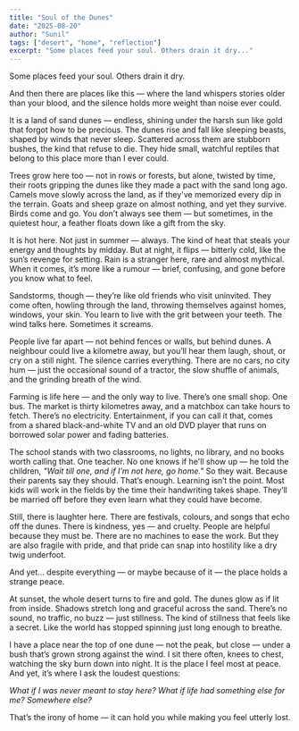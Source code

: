 ```yaml
---
title: "Soul of the Dunes"
date: "2025-08-20"
author: "Sunil"
tags: ["desert", "home", "reflection"]
excerpt: "Some places feed your soul. Others drain it dry..."
---
```


Some places feed your soul. Others drain it dry.

And then there are places like this — where the land whispers stories older than your blood, and the silence holds more weight than noise ever could.

It is a land of sand dunes — endless, shining under the harsh sun like gold that forgot how to be precious. The dunes rise and fall like sleeping beasts, shaped by winds that never sleep. Scattered across them are stubborn bushes, the kind that refuse to die. They hide small, watchful reptiles that belong to this place more than I ever could.

Trees grow here too — not in rows or forests, but alone, twisted by time, their roots gripping the dunes like they made a pact with the sand long ago. Camels move slowly across the land, as if they've memorized every dip in the terrain. Goats and sheep graze on almost nothing, and yet they survive. Birds come and go. You don’t always see them — but sometimes, in the quietest hour, a feather floats down like a gift from the sky.

It is hot here. Not just in summer — always. The kind of heat that steals your energy and thoughts by midday. But at night, it flips — bitterly cold, like the sun’s revenge for setting. Rain is a stranger here, rare and almost mythical. When it comes, it’s more like a rumour — brief, confusing, and gone before you know what to feel.

Sandstorms, though — they’re like old friends who visit uninvited. They come often, howling through the land, throwing themselves against homes, windows, your skin. You learn to live with the grit between your teeth. The wind talks here. Sometimes it screams.

People live far apart — not behind fences or walls, but behind dunes. A neighbour could live a kilometre away, but you’ll hear them laugh, shout, or cry on a still night. The silence carries everything. There are no cars, no city hum — just the occasional sound of a tractor, the slow shuffle of animals, and the grinding breath of the wind.

Farming is life here — and the only way to live. There’s one small shop. One bus. The market is thirty kilometres away, and a matchbox can take hours to fetch. There’s no electricity. Entertainment, if you can call it that, comes from a shared black-and-white TV and an old DVD player that runs on borrowed solar power and fading batteries.

The school stands with two classrooms, no lights, no library, and no books worth calling that. One teacher. No one knows if he'll show up — he told the children, _"Wait till one, and if I’m not here, go home."_ So they wait. Because their parents say they should. That’s enough. Learning isn’t the point. Most kids will work in the fields by the time their handwriting takes shape. They’ll be married off before they even learn what they could have become.

Still, there is laughter here. There are festivals, colours, and songs that echo off the dunes. There is kindness, yes — and cruelty. People are helpful because they must be. There are no machines to ease the work. But they are also fragile with pride, and that pride can snap into hostility like a dry twig underfoot.

And yet... despite everything — or maybe because of it — the place holds a strange peace.

At sunset, the whole desert turns to fire and gold. The dunes glow as if lit from inside. Shadows stretch long and graceful across the sand. There’s no sound, no traffic, no buzz — just stillness. The kind of stillness that feels like a secret. Like the world has stopped spinning just long enough to breathe.

I have a place near the top of one dune — not the peak, but close — under a bush that’s grown strong against the wind. I sit there often, knees to chest, watching the sky burn down into night. It is the place I feel most at peace. And yet, it’s where I ask the loudest questions:

_What if I was never meant to stay here? What if life had something else for me? Somewhere else?_

That’s the irony of home — it can hold you while making you feel utterly lost.
